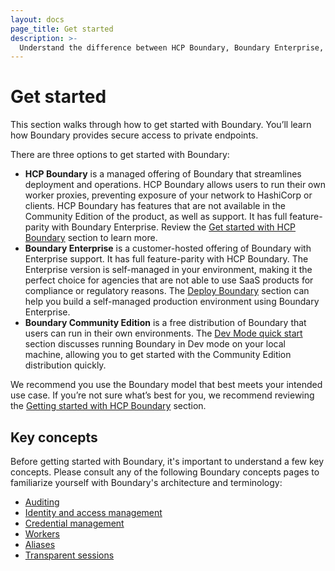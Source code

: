 ```yaml
---
layout: docs
page_title: Get started
description: >-
  Understand the difference between HCP Boundary, Boundary Enterprise, and Boundary Community Edition to determine which is best for your needs.
---
```


# Get started

This section walks through how to get started with Boundary. You’ll learn how
Boundary provides secure access to private endpoints.

There are three options to get started with Boundary:

- **HCP Boundary** is a managed offering of Boundary that streamlines deployment and operations.
  HCP Boundary allows users to run their own
  worker proxies, preventing exposure of your network to HashiCorp or clients.
  HCP Boundary has features that are not available in the Community Edition of the product, as well as support.
  It has full feature-parity with Boundary Enterprise.
  Review the [Get
  started with HCP Boundary](/boundary/docs/getting-started/deploy-and-login) section to
  learn more.
- **Boundary Enterprise** is a customer-hosted offering of Boundary with Enterprise support.
It has full feature-parity with HCP Boundary.
The Enterprise version is self-managed in your environment, making it the perfect choice for agencies that are not able to use SaaS products for compliance or regulatory reasons.
The [Deploy Boundary](/boundary/docs/deploy/self-managed) section can help you build a self-managed production environment using Boundary Enterprise.
- **Boundary Community Edition** is a free distribution of Boundary that users can run
  in their own environments. The [Dev Mode quick start](/boundary/docs/getting-started/dev-mode) section discusses running Boundary
  in Dev mode on your local machine, allowing you to get started with the Community Edition distribution quickly.

We recommend you use the Boundary model that best meets your intended use case.
If you’re not sure what’s best for you, we recommend reviewing the [Getting
started with HCP Boundary](/boundary/docs/getting-started/deploy-and-login) section.

## Key concepts

Before getting started with Boundary, it's important to understand a few key concepts.
Please consult any of the following Boundary concepts pages to familiarize yourself with Boundary's architecture and terminology:

- [Auditing](/boundary/docs/concepts/auditing)
- [Identity and access management](/boundary/docs/concepts/iam)
- [Credential management](/boundary/docs/concepts/credential-management)
- [Workers](/boundary/docs/concepts/workers)
- [Aliases](/boundary/docs/concepts/aliases)
- [Transparent sessions](/boundary/docs/concepts/transparent-sessions)

